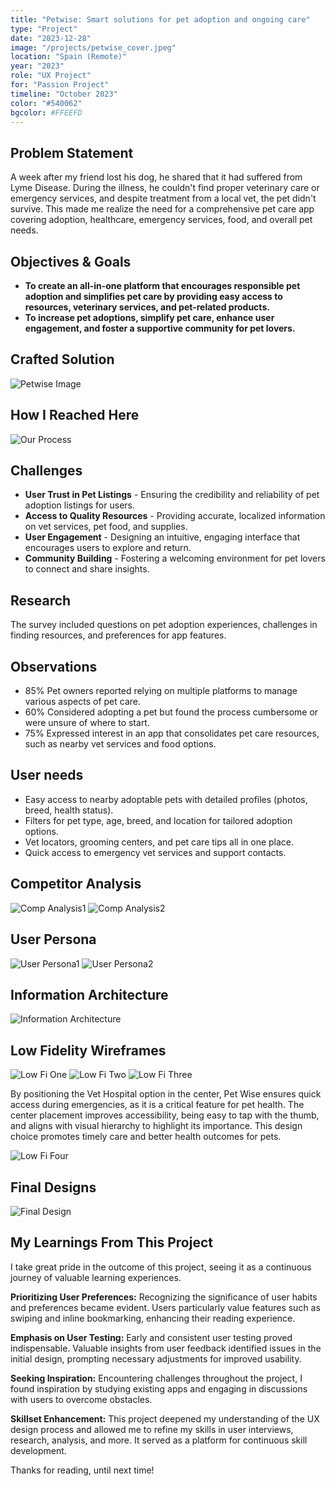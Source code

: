 ```yaml
---
title: "Petwise: Smart solutions for pet adoption and ongoing care"
type: "Project"
date: "2023-12-28"
image: "/projects/petwise_cover.jpeg"
location: "Spain (Remote)"
year: "2023"
role: "UX Project"
for: "Passion Project"
timeline: "October 2023"
color: "#540062"
bgcolor: #FFEEFD
---
```


## Problem Statement

A week after my friend lost his dog, he shared that it had suffered from Lyme Disease. During the illness, he couldn't find proper
veterinary care or emergency services, and despite treatment from a local vet, the pet didn't survive.
This made me realize the need for a comprehensive pet care app covering adoption, healthcare, emergency services, food, and
overall pet needs.

## Objectives & Goals

-   **To create an all-in-one platform that encourages responsible
pet adoption and simplifies pet care by providing easy access
to resources, veterinary services, and pet-related products.** 
-   **To increase pet adoptions, simplify pet care, enhance user
engagement, and foster a supportive community for pet
lovers.** 

## Crafted Solution

![Petwise Image](/articles/petwise/petwise_cover.jpeg)

## How I Reached Here

![Our Process](/articles/petwise/our_process.jpeg)


## Challenges

- **User Trust in Pet Listings** - Ensuring the credibility and reliability of pet adoption listings for users.
- **Access to Quality Resources** - Providing accurate, localized information on vet services, pet food, and supplies.
- **User Engagement** - Designing an intuitive, engaging interface that encourages users to explore and return.
- **Community Building** - Fostering a welcoming environment for pet lovers to connect and share insights.

## Research

The survey included questions on pet adoption experiences, challenges in finding resources, and preferences for app features.

## Observations

- 85%  Pet owners reported relying on multiple platforms to manage various aspects of pet care.
- 60% Considered adopting a pet but found the process cumbersome or were unsure of where to start.
- 75% Expressed interest in an app that consolidates pet care resources, such as nearby vet services and food options.

## User needs

- Easy access to nearby adoptable pets with detailed profiles (photos, breed, health status).
- Filters for pet type, age, breed, and location for tailored adoption options.
- Vet locators, grooming centers, and pet care tips all in one place.
- Quick access to emergency vet services and support contacts.

## Competitor Analysis

![Comp Analysis1](/articles/petwise/comp_one.jpeg)
![Comp Analysis2](/articles/petwise/comp_two.jpeg)

## User Persona

![User Persona1](/articles/petwise/user_persona1.jpeg)
![User Persona2](/articles/petwise/user_persona2.jpeg)

## Information Architecture

![Information Architecture](/articles/petwise/info_arch.jpeg)

## Low Fidelity Wireframes

![Low Fi One](/articles/petwise/lowfi1.jpeg)
![Low Fi Two](/articles/petwise/lowfi2.jpeg)
![Low Fi Three](/articles/petwise/lowfi3.jpeg)

By positioning the Vet Hospital option in the center, Pet Wise ensures quick access during
emergencies, as it is a critical feature for pet health. The center placement improves accessibility,
being easy to tap with the thumb, and aligns with visual hierarchy to highlight its importance. This
design choice promotes timely care and better health outcomes for pets.

![Low Fi Four](/articles/petwise/lowfi4.jpeg)

## Final Designs

![Final Design](/articles/petwise/final_design.jpeg)

## My Learnings From This Project

I take great pride in the outcome of this project, seeing it as a continuous
journey of valuable learning experiences.

**Prioritizing User Preferences:** Recognizing the significance of user habits and
preferences became evident. Users particularly value features such as swiping
and inline bookmarking, enhancing their reading experience.

**Emphasis on User Testing:** Early and consistent user testing proved
indispensable. Valuable insights from user feedback identified issues in the initial
design, prompting necessary adjustments for improved usability.

**Seeking Inspiration:** Encountering challenges throughout the project, I found
inspiration by studying existing apps and engaging in discussions with users to
overcome obstacles.

**Skillset Enhancement:** This project deepened my understanding of the UX design
process and allowed me to refine my skills in user interviews, research, analysis,
and more. It served as a platform for continuous skill development.

Thanks for reading, until next time!



